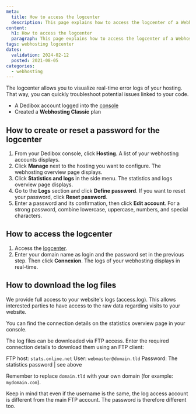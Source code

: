 ```yaml
---
meta:
  title: How to access the logcenter
  description: This page explains how to access the logcenter of a Webhosting Classic
content:
  h1: How to access the logcenter
  paragraph: This page explains how to access the logcenter of a Webhosting Classic
tags: webhosting logcenter
dates:
  validation: 2024-02-12
  posted: 2021-08-05
categories:
  - webhosting
---
```


<Macro id="webhosting-online" />

The logcenter allows you to visualize real-time error logs of your hosting. That way, you can quickly troubleshoot potential issues linked to your code.

<Macro id="requirements" />

- A Dedibox account logged into the [console](https://console.online.net/)
- Created a **Webhosting Classic** plan

## How to create or reset a password for the logcenter

1. From your Dedibox console, click **Hosting**. A list of your webhosting accounts displays.
2. Click **Manage** next to the hosting you want to configure. The webhosting overview page displays.
3. Click **Statistics and logs** in the side menu. The statistics and logs overview page displays.
4. Go to the **Logs** section and click **Define password**. If you want to reset your password, click **Reset password**.
    <Lightbox src="scaleway_logcenter_define_password.webp" alt="" />
5. Enter a password and its confirmation, then click **Edit account**.
    <Message type="tip">
      For a strong password, combine lowercase, uppercase, numbers, and special characters.
    </Message>

## How to access the logcenter

1. Access the [logcenter](https://logcenter.online.net/).
2. Enter your domain name as login and the password set in the previous step. Then click **Connexion**. The logs of your webhosting displays in real-time.

## How to download the log files

We provide full access to your website's logs (access.log). This allows interested parties to have access to the raw data regarding visits to your website.

You can find the connection details on the statistics overview page in your console.

The log files can be downloaded via FTP access. Enter the required connection details to download them using an FTP client:

FTP host: `stats.online.net`
User: `webmaster@domain.tld`
Password: The statistics password | see above

Remember to replace `domain.tld` with your own domain (for example: `mydomain.com`).

<Message type="tip">
  Keep in mind that even if the username is the same, the log access account is different from the main FTP account. The password is therefore different too.
</Message>


